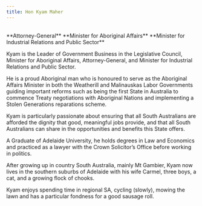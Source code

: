 ```yaml
---
title: Hon Kyam Maher
---
```



<DisplayImage imageURL='/img/plenary_sessions/kyam_maher.png' align='left' size="120%" />
<div style={{height: '15px'}}>
&nbsp;
</div>
**Attorney-General**  
**Minister for Aboriginal Affairs**  
**Minister for Industrial Relations and Public Sector**

Kyam is the Leader of Government Business in the Legislative Council, Minister for Aboriginal Affairs, Attorney-General, and Minister for Industrial Relations and Public Sector.

He is a proud Aboriginal man who is honoured to serve as the Aboriginal Affairs Minister in both the Weatherill and Malinauskas Labor Governments guiding important reforms such as being the first State in Australia to commence Treaty negotiations with Aboriginal Nations and implementing a Stolen Generations reparations scheme.

Kyam is particularly passionate about ensuring that all South Australians are afforded the dignity that good, meaningful jobs provide, and that all South Australians can share in the opportunities and benefits this State offers.

A Graduate of Adelaide University, he holds degrees in Law and Economics and practiced as a lawyer with the Crown Solicitor’s Office before working in politics.

After growing up in country South Australia, mainly Mt Gambier, Kyam now lives in the southern suburbs of Adelaide with his wife Carmel, three boys, a cat, and a growing flock of chooks.

Kyam enjoys spending time in regional SA, cycling (slowly), mowing the lawn and has a particular fondness for a good sausage roll.